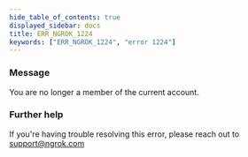 ```yaml
---
hide_table_of_contents: true
displayed_sidebar: docs
title: ERR_NGROK_1224
keywords: ["ERR_NGROK_1224", "error 1224"]
---
```


### Message

You are no longer a member of the current account.

### Further help

If you're having trouble resolving this error, please reach out to [support@ngrok.com](mailto:support@ngrok.com?subject=Help%20with%20ERR_NGROK_1224)
